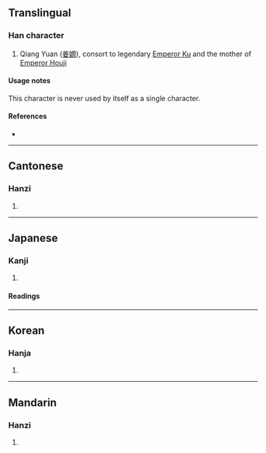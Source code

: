 {{character info}}
==Translingual==

===Han character===
{{Han char|rn=38|rad=女|as=10|sn=13|four=41496|canj=VMHF|ids=⿰女原}}

# Qiang Yuan ([[姜嫄]]), consort to legendary [[w:Emperor Ku|Emperor Ku]] and the mother of [[w:Houji|Emperor Houji]]

====Usage notes====
This character is never used by itself as a single character.

====References====
* {{Han ref|kx=0268.370|dkj=06606|dj=0536.100|hdz=21071.140|uh=5AC4|ud=23236|bh=DCF4|bd=56564}}

----

==Cantonese==

===Hanzi===
{{yue-hanzi|jyut=[[jyun4]]|y=yun4}}

# {{rfdef|yue|sort=女10}}

----

==Japanese==

===Kanji===
{{ja-kanji|grade=|rs=女10}}

# {{rfdef|ja|sort=女10}}

====Readings====
{{ja-readings
|goon=ごん
|kanon=げん<げん<ぐゑん
|kanyoon=がん<ぐわん
|kun=}}

----

==Korean==

===Hanja===
{{ko-hanja|hangeul=원|rv=won|mr=wŏn}}

# {{rfdef|ko|sort=女10}}

----

==Mandarin==

===Hanzi===
{{cmn-hanzi|pin=[[yuán]] ([[yuan2]])|wg=yüan<sup>2</sup>}}

# {{rfdef|cmn|sort=女10}}
